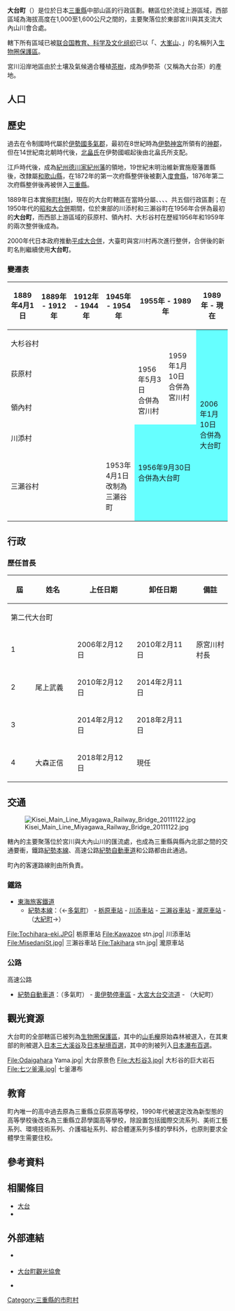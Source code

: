 {{日本町村
| 自治體名   = 大台
| 町村       = 町
| 圖像       = [[File:堂倉滝.jpg|240px]]
| 圖像說明   = [[堂倉瀑布|堂倉瀑布]]
| 町村章     = [[File:Odai_Mie_chapter.JPG|100px]]
| 日文原名   = 大台町
| 平假名     = おおだいちょう
| 羅馬字拼音 = Ōdai-chō
| 都道府縣   = 三重縣
| 支廳       =
| 郡         = 多氣郡
| 編號       = 24443-1
| 面積       = 362.86
| 邊界未定   =
| 人口       = 8,459<ref>{{Cite web| url=http://www.odaitown.jp/| title=人口與世代| publisher=大台町公所| language=ja| accessdate=2019-12-29| archive-date=2021-02-07| archive-url=https://web.archive.org/web/20210207084108/http://www.odaitown.jp/| dead-url=no}}</ref>
| 統計時間   = 2019年10月31日
| 自治體     = [[松阪市|松阪市]]、[[多氣町|多氣町]]、[[大紀町|大紀町]]、[[度會町|度會町]]、[[紀北町|紀北町]]<br>'''[[奈良縣|奈良縣]]'''：[[川上村_(奈良縣)|川上村]]、[[上北山村|上北山村]]
| 樹         = [[青剛櫟|青剛櫟]]
| 花         = 本石楠花
| 鳥         = [[雜色山雀|雜色山雀]]
| 其他象徵物 =
| 其他象徵   =
| 首長       = 大森正信
| 卸任日期   = 2022年2月11日
| 議員數     = 11
| 郵遞區號   = 519-2404
| 所在地     = 多氣郡大台町大字佐原750<br>[[File:Odai_Town_Hall_2020-12_ac_(1).jpg|center]]
| 電話號碼   = 598-82-3781
| 外部連結   = {{url|http://www.odaitown.jp/}}
| 地圖       = [[File:Odai_in_Mie_Prefecture_Ja.svg|250px]]
| 註記       = 
}}

'''大台町'''（{{jpn|j=大台町|hg=おおだいちょう|rm=Ōdai chō|f=y}}）是位於日本[[三重縣|三重縣]]中部山區的行政區劃。轄區位於{{Tsl|ja|宮川_(三重県)|宮川_(三重縣)|宮川}}流域上游區域，西部區域為海拔高度在1,000至1,600公尺之間的{{Tsl|ja|台高山脈}}，主要聚落位於東部宮川與其支流大內山川會合處。

轄下所有區域已被[[联合国教育、科学及文化组织|联合国教育、科学及文化组织]]已以「{{Tsl|ja|大台ヶ原山|大台原山|大台原}}、[[大峰山|大峯山]]、{{Tsl|ja|大杉谷}}」的名稱列入[[生物圈保護區|生物圈保護區]]。

宮川沿岸地區由於土壤及氣候適合種植[[茶樹|茶樹]]，成為伊勢茶（又稱為大台茶）的產地。

== 人口 ==

{{日本人口統計| location=Odai, Mie}}

== 歷史 ==

過去在令制國時代屬於[[伊勢國|伊勢國]][[多氣郡|多氣郡]]，最初在8世紀時為[[伊勢神宮|伊勢神宮]]所領有的[[神郡|神郡]]，但在14世紀南北朝時代後，[[北畠氏|北畠氏]]在伊勢國崛起後由北畠氏所支配。

江戶時代後，成為[[紀州德川家|紀州德川家]][[紀州藩|紀州藩]]的領地，19世紀末明治維新實施廢藩置縣後，改隸屬[[和歌山縣|和歌山縣]]，在1872年的第一次府縣整併後被劃入[[度會縣|度會縣]]，1876年第二次府縣整併後再被併入[[三重縣|三重縣]]。

1889年日本實施[[町村制|町村制]]，現在的大台町轄區在當時分屬{{Tsl|ja|大杉谷村 (三重県)|大杉谷村 (三重縣)|大杉谷村}}、{{Tsl|ja|川添村 (三重県)|川添村 (三重縣)|川添村}}、{{Tsl|ja|三瀬谷町|三瀨谷町|三瀨谷村}}、{{Tsl|ja|荻原村 (三重県)|荻原村 (三重縣)|荻原村}}、{{Tsl|ja|領内村 (三重県)|領內村 (三重縣)|領內村}}共五個行政區劃；在1950年代的[[昭和大合併|昭和大合併]]期間，位於東部的川添村和三瀨谷町在1956年合併為最初的'''大台町'''，而西部上游區域的荻原村、領內村、大杉谷村在歷經1956年和1959年的兩次整併後成為{{Tsl|ja|宮川村_(三重県)|宮川村_(三重縣)|宮川村}}。

2000年代日本政府推動[[平成大合併|平成大合併]]，大臺町與宮川村再次進行整併，合併後的新町名則繼續使用'''大台町'''。

=== 變遷表 ===

{| class="wikitable" style="font-size:x-small;"
|-
! 1889年4月1日
! 1889年 - 1912年
! 1912年 - 1944年
! 1945年 - 1954年
! colspan=2 | 1955年 - 1989年
! 1989年 - 現在
! 現在
|-
| colspan=5 | 大杉谷村
| rowspan=3 | 1959年1月10日<br />合併為宮川村
| rowspan=5 colspan=2 style="background-color:#6ff;" | 2006年1月10日<br />合併為大台町
|-
| colspan=4 | 荻原村
| rowspan=2 | 1956年5月3日<br />合併為宮川村
|-
| colspan=4 | 領內村
|-
| colspan=4 | 川添村
| rowspan=2 colspan=2 style="background-color:#6ff;" | 1956年9月30日<br />合併為大台町
|-
| colspan=3 | 三瀨谷村
| 1953年4月1日<br />改制為三瀨谷町
|}

== 行政 ==

=== 歷任首長 ===

{|class="wikitable"
|-
! width=40px | 屆 !! width=80px | 姓名 !! width=120px | 上任日期 !! width=120px | 卸任日期 !! 備註
|- align=center
! colspan=5 | 第二代大台町
|- align=center
| 1 || rowspan=3 | 尾上武義 || 2006年2月12日 || 2010年2月11日 || align=left | 原宮川村村長
|- align=center
| 2 || 2010年2月12日 || 2014年2月11日 || align=left | 
|- align=center
| 3 || 2014年2月12日 || 2018年2月11日 || align=left | 
|- align=center
| 4 || 大森正信 || 2018年2月12日 || 現任 || align=left | 
|}

== 交通 ==

[[File:Kisei_Main_Line_Miyagawa_Railway_Bridge_20111122.jpg|thumb]]

轄內的主要聚落位於宮川與大內山川的匯流處，也成為三重縣{{Tsl|ja|東紀州}}與縣內北部之間的交通要衝，鐵路[[紀勢本線|紀勢本線]]、高速公路[[紀勢自動車道|紀勢自動車道]]和公路{{Tsl|ja|国道42号|國道42號}}都由此通過。

町內的客運路線則由{{Tsl|ja|大台町営バス|大台町營巴士}}所負責。

=== 鐵路 ===

* [[東海旅客鐵道|東海旅客鐵道]]
** [[紀勢本線|紀勢本線]]：（←[[多氣町|多氣町]]） - [[栃原車站|栃原車站]] - [[川添車站|川添車站]] - [[三瀨谷車站|三瀨谷車站]] - [[瀧原車站|瀧原車站]] - （[[大紀町|大紀町]]→）

<Gallery widths=200px heights=200px>
File:Tochihara-eki.JPG| 栃原車站
File:Kawazoe stn.jpg| 川添車站
File:MisedaniSt.jpg| 三瀨谷車站
File:Takihara stn.jpg| 瀧原車站
</Gallery>

=== 公路 ===

; 高速公路
* [[紀勢自動車道|紀勢自動車道]]：（多氣町） - [[奧伊勢停車區|奧伊勢停車區]] - [[大宮大台交流道|大宮大台交流道]] - （大紀町）

== 觀光資源 ==

大台町的全部轄區已被列為[[生物圈保護區|生物圈保護區]]，其中{{Tsl|ja|大台ヶ原山|大台原山}}的[[山毛櫸|山毛櫸]]原始森林被選入{{Tsl|ja|かおり風景100選|味道風景100選}}，在其東部的{{Tsl|ja|大杉谷}}則被選入[[日本三大列表|日本三大溪谷]]及[[日本秘境百選|日本秘境百選]]，其中的{{Tsl|ja|七ツ釜滝|七釜瀑布}}則被列入[[日本瀑布百選|日本瀑布百選]]。

<Gallery widths=200px heights=200px>
File:Odaigahara Yama.jpg| 大台原景色
File:大杉谷3.jpg| 大杉谷的巨大岩石
File:七ツ釜滝.jpg| 七釜瀑布
</Gallery>

== 教育 ==

町內唯一的高中{{Tsl|ja|三重県立昴学園高等学校|三重縣立昴學園高等學校}}過去原為三重縣立荻原高等學校，1990年代被選定改為新型態的高等學校後改名為三重縣立昴學園高等學校，除設置包括國際交流系列、美術工藝系列、環境技術系列、介護福祉系列、綜合體運系列多樣的學科外，也原則要求全體學生需要住校。

== 參考資料 ==
{{Reflist}}

== 相關條目 ==
{{Commonscat|Odai, Mie}}

* [[大台|大台]]
* {{Tsl|ja|大台ヶ原山|大台原山}}

== 外部連結 ==

* {{Ja}} {{Youtube|channel=UCTCN-uhR9By9Z9sbFC4vdBw|大台町企劃課}}
* {{Ja}} [http://web-odai.info/ 大台町觀光協會] {{Wayback|url=http://web-odai.info/ |date=20210202145902 }}
* {{Ja}} {{Facebook|OdaiFunClub|大台町觀光協會}}

{{三重縣}}
{{Authority control}}

{{DEFAULTSORT:Odai-chō}}
[[Category:三重縣的市町村|Category:三重縣的市町村]]